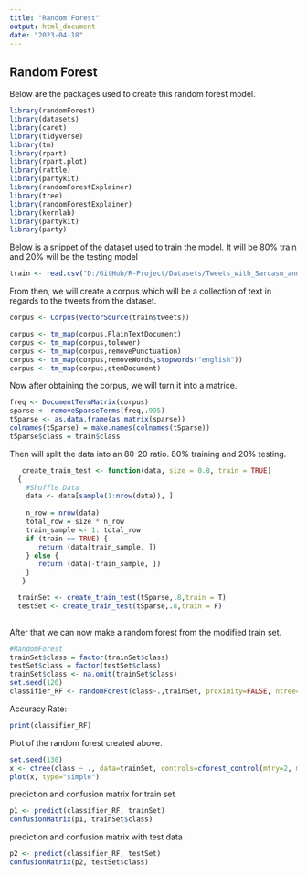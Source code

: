 ---
title: "Random Forest"
output: html_document
date: "2023-04-18"
---

## Random Forest

Below are the packages used to create this random forest model.

```{r echo=TRUE}
library(randomForest)
library(datasets)
library(caret)
library(tidyverse)
library(tm)
library(rpart)
library(rpart.plot)
library(rattle)
library(partykit)
library(randomForestExplainer)
library(tree)
library(randomForestExplainer)
library(kernlab)
library(partykit)
library(party)
```

Below is a snippet of the dataset used to train the model. It will be 80% train and 20% will be the testing model

```{r echo=TRUE}
train <- read.csv("D:/GitHub/R-Project/Datasets/Tweets_with_Sarcasm_and_Irony/train.csv")
```

From then, we will create a corpus which will be a collection of text in regards to the tweets from the dataset.

```{r echo=TRUE}
corpus <- Corpus(VectorSource(train$tweets))

corpus <- tm_map(corpus,PlainTextDocument)
corpus <- tm_map(corpus,tolower)
corpus <- tm_map(corpus,removePunctuation)
corpus <- tm_map(corpus,removeWords,stopwords("english"))
corpus <- tm_map(corpus,stemDocument)
```

Now after obtaining the corpus, we will turn it into a matrice.

```{r echo=TRUE}
freq <- DocumentTermMatrix(corpus)
sparse <- removeSparseTerms(freq,.995)
tSparse <- as.data.frame(as.matrix(sparse))
colnames(tSparse) = make.names(colnames(tSparse))
tSparse$class = train$class
```

Then will split the data into an 80-20 ratio. 80% training and 20% testing.

```{r eval=FALSE}
   create_train_test <- function(data, size = 0.8, train = TRUE) 
  {
    #Shuffle Data
    data <- data[sample(1:nrow(data)), ]
  
    n_row = nrow(data)
    total_row = size * n_row
    train_sample <- 1: total_row
    if (train == TRUE) {
       return (data[train_sample, ])
    } else { 
       return (data[-train_sample, ])
    }
   }

  trainSet <- create_train_test(tSparse,.8,train = T)
  testSet <- create_train_test(tSparse,.8,train = F)
  
```

After that we can now make a random forest from the modified train set.

```{r eval=FALSE}
  
#RandomForest
trainSet$class = factor(trainSet$class)
testSet$class = factor(testSet$class)
trainSet$class <- na.omit(trainSet$class)
set.seed(120)
classifier_RF <- randomForest(class~.,trainSet, proximity=FALSE, ntree=150)
```

Accuracy Rate:

```{r echo=FALSE}
print(classifier_RF)
```

Plot of the random forest created above.

```{r echo=FALSE}
set.seed(130)
x <- ctree(class ~ ., data=trainSet, controls=cforest_control(mtry=2, mincriterion=0))
plot(x, type="simple")
```

prediction and confusion matrix for train set

```{r echo=FALSE}
p1 <- predict(classifier_RF, trainSet)
confusionMatrix(p1, trainSet$class)
```

prediction and confusion matrix with test data

```{r echo=FALSE}
p2 <- predict(classifier_RF, testSet)
confusionMatrix(p2, testSet$class)
```
